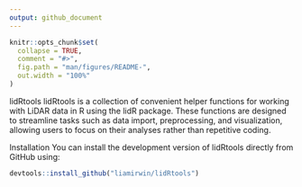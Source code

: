 ```yaml
---
output: github_document
---
```


<!-- README.md is generated from README.Rmd. Please edit that file -->

```r
knitr::opts_chunk$set(
  collapse = TRUE,
  comment = "#>",
  fig.path = "man/figures/README-",
  out.width = "100%"
)
```

lidRtools
<!-- badges: start --> <!-- badges: end -->
lidRtools is a collection of convenient helper functions for working with LiDAR data in R using the lidR package. These functions are designed to streamline tasks such as data import, preprocessing, and visualization, allowing users to focus on their analyses rather than repetitive coding.

Installation
You can install the development version of lidRtools directly from GitHub using:

```r
devtools::install_github("liamirwin/lidRtools")
```

